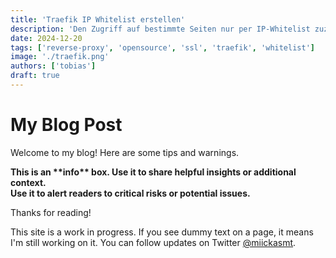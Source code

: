 ```yaml
---
title: 'Traefik IP Whitelist erstellen'
description: 'Den Zugriff auf bestimmte Seiten nur per IP-Whitelist zuzulassen, kann manchmal hilfreich sein.'
date: 2024-12-20
tags: ['reverse-proxy', 'opensource', 'ssl', 'traefik', 'whitelist']
image: './traefik.png'
authors: ['tobias']
draft: true
---
```


# My Blog Post

Welcome to my blog! Here are some tips and warnings.

<div class="admonition admonition-info">
  <strong>This is an **info** box. Use it to share helpful insights or additional context.</strong>
</div>

<div class="admonition admonition-danger">
  <strong>Use it to alert readers to critical risks or potential issues.</strong>
</div>

Thanks for reading!


  

<Callout icon="" type="danger">

  

This site is a work in progress. If you see dummy text on a page, it means I'm still working on it. You can follow updates on Twitter [@miickasmt](https://twitter.com/miickasmt).

  

</Callout>